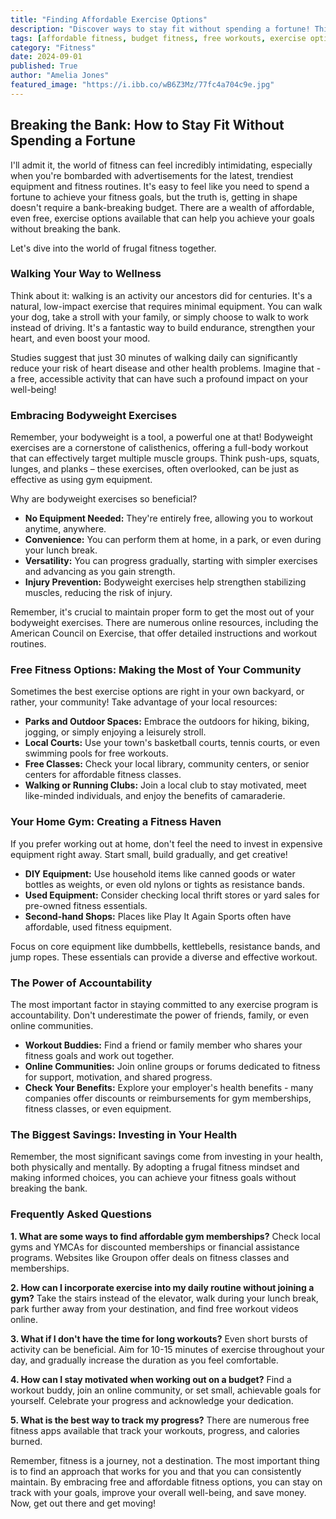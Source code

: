 ```yaml
---
title: "Finding Affordable Exercise Options"
description: "Discover ways to stay fit without spending a fortune! This guide explores free and low-cost fitness options, from bodyweight workouts to community resources, helping you achieve your fitness goals without breaking the bank."
tags: [affordable fitness, budget fitness, free workouts, exercise options, bodyweight training, community fitness, fitness tips, health and wellness, fitness on a budget, healthy lifestyle]
category: "Fitness"
date: 2024-09-01
published: True
author: "Amelia Jones"
featured_image: "https://i.ibb.co/wB6Z3Mz/77fc4a704c9e.jpg"
---
```


## Breaking the Bank: How to Stay Fit Without Spending a Fortune

I'll admit it, the world of fitness can feel incredibly intimidating, especially when you're bombarded with advertisements for the latest, trendiest equipment and fitness routines. It's easy to feel like you need to spend a fortune to achieve your fitness goals, but the truth is, getting in shape doesn't require a bank-breaking budget. There are a wealth of affordable, even free, exercise options available that can help you achieve your goals without breaking the bank. 

Let's dive into the world of frugal fitness together.

### Walking Your Way to Wellness

Think about it: walking is an activity our ancestors did for centuries. It's a natural, low-impact exercise that requires minimal equipment. You can walk your dog, take a stroll with your family, or simply choose to walk to work instead of driving. It's a fantastic way to build endurance, strengthen your heart, and even boost your mood. 

Studies suggest that just 30 minutes of walking daily can significantly reduce your risk of heart disease and other health problems.  Imagine that - a free, accessible activity that can have such a profound impact on your well-being!

### Embracing Bodyweight Exercises

Remember, your bodyweight is a tool, a powerful one at that!  Bodyweight exercises are a cornerstone of calisthenics, offering a full-body workout that can effectively target multiple muscle groups.  Think push-ups, squats, lunges, and planks – these exercises, often overlooked, can be just as effective as using gym equipment.

Why are bodyweight exercises so beneficial?

* **No Equipment Needed:** They're entirely free, allowing you to workout anytime, anywhere.
* **Convenience:** You can perform them at home, in a park, or even during your lunch break.
* **Versatility:** You can progress gradually, starting with simpler exercises and advancing as you gain strength.
* **Injury Prevention:**  Bodyweight exercises help strengthen stabilizing muscles, reducing the risk of injury. 

Remember, it's crucial to maintain proper form to get the most out of your bodyweight exercises.  There are numerous online resources, including the American Council on Exercise, that offer detailed instructions and workout routines.

###  Free Fitness Options:  Making the Most of Your Community

Sometimes the best exercise options are right in your own backyard, or rather, your community!  Take advantage of your local resources:

* **Parks and Outdoor Spaces:**  Embrace the outdoors for hiking, biking, jogging, or simply enjoying a leisurely stroll.
* **Local Courts:**  Use your town's basketball courts, tennis courts, or even swimming pools for free workouts.
* **Free Classes:** Check your local library, community centers, or senior centers for affordable fitness classes.
* **Walking or Running Clubs:**  Join a local club to stay motivated, meet like-minded individuals, and enjoy the benefits of camaraderie.

### Your Home Gym:  Creating a Fitness Haven

If you prefer working out at home, don't feel the need to invest in expensive equipment right away. Start small, build gradually, and get creative!

* **DIY Equipment:**  Use household items like canned goods or water bottles as weights, or even old nylons or tights as resistance bands.
* **Used Equipment:**  Consider checking local thrift stores or yard sales for pre-owned fitness essentials.
* **Second-hand Shops:**  Places like Play It Again Sports often have affordable, used fitness equipment.

Focus on core equipment like dumbbells, kettlebells, resistance bands, and jump ropes. These essentials can provide a diverse and effective workout.  

### The Power of Accountability

The most important factor in staying committed to any exercise program is accountability.  Don't underestimate the power of friends, family, or even online communities.

* **Workout Buddies:**  Find a friend or family member who shares your fitness goals and work out together.
* **Online Communities:**  Join online groups or forums dedicated to fitness for support, motivation, and shared progress.
* **Check Your Benefits:**  Explore your employer's health benefits - many companies offer discounts or reimbursements for gym memberships, fitness classes, or even equipment.

###  The Biggest Savings: Investing in Your Health

Remember, the most significant savings come from investing in your health, both physically and mentally.  By adopting a frugal fitness mindset and making informed choices, you can achieve your fitness goals without breaking the bank.

### Frequently Asked Questions

**1. What are some ways to find affordable gym memberships?**
Check local gyms and YMCAs for discounted memberships or financial assistance programs. Websites like Groupon offer deals on fitness classes and memberships. 

**2. How can I incorporate exercise into my daily routine without joining a gym?**
Take the stairs instead of the elevator, walk during your lunch break, park further away from your destination, and find free workout videos online.

**3. What if I don't have the time for long workouts?**
Even short bursts of activity can be beneficial. Aim for 10-15 minutes of exercise throughout your day, and gradually increase the duration as you feel comfortable.

**4. How can I stay motivated when working out on a budget?**
Find a workout buddy, join an online community, or set small, achievable goals for yourself.  Celebrate your progress and acknowledge your dedication.

**5.  What is the best way to track my progress?**
There are numerous free fitness apps available that track your workouts, progress, and calories burned. 

Remember, fitness is a journey, not a destination.  The most important thing is to find an approach that works for you and that you can consistently maintain. By embracing free and affordable fitness options, you can stay on track with your goals, improve your overall well-being, and save money. Now, get out there and get moving!